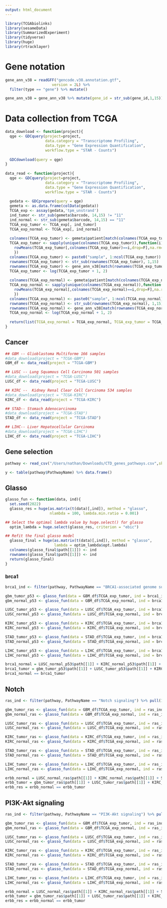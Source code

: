 ```yaml
---
output: html_document
---
```


```r
library(TCGAbiolinks)
library(sesameData)
library(SummarizedExperiment)
library(tidyverse)
library(huge)
library(rtracklayer)
```

# Gene notation

```r
gene_ann_v38 = readGFF("gencode.v38.annotation.gtf",
                     version = 2L) %>% 
  filter(type == "gene") %>% mutate()

gene_ann_v38 = gene_ann_v38 %>% mutate(gene_id = str_sub(gene_id,1,15))
```

# Data collection from TCGA

```r
data_download <- function(project){
  qge <- GDCquery(project=project,
                  data.category = "Transcriptome Profiling",
                  data.type = "Gene Expression Quantification", 
                  workflow.type = "STAR - Counts")
  
  GDCdownload(query = qge)
}
  
data_read <- function(project){
  qge <- GDCquery(project=project,
                  data.category = "Transcriptome Profiling",
                  data.type = "Gene Expression Quantification", 
                  workflow.type = "STAR - Counts")
  
  gedata <- GDCprepare(query = qge)
  gemeta <- as.data.frame(colData(gedata))
  TCGA_exp <- assay(gedata,'tpm_unstrand')
  ind_tumor <- str_sub(gemeta$barcode, 14,15) != "11"
  ind_normal <- str_sub(gemeta$barcode, 14,15) == "11"
  TCGA_exp_tumor <- TCGA_exp[, ind_tumor]
  TCGA_exp_normal <- TCGA_exp[, ind_normal]
  
  colnames(TCGA_exp_tumor) <- gemeta$patient[match(colnames(TCGA_exp_tumor),gemeta$barcode)]
  TCGA_exp_tumor <- sapply(unique(colnames(TCGA_exp_tumor)),function(i){
    rowMeans(TCGA_exp_tumor[,colnames(TCGA_exp_tumor)==i,drop=F],na.rm=T)
    })
  colnames(TCGA_exp_tumor) <- paste0("sample", 1:ncol(TCGA_exp_tumor))
  rownames(TCGA_exp_tumor) <- str_sub(rownames(TCGA_exp_tumor), 1,15)
  rownames(TCGA_exp_tumor) <- gene_ann_v38[match(rownames(TCGA_exp_tumor), gene_ann_v38$gene_id),]$gene_name
  TCGA_exp_tumor <- log(TCGA_exp_tumor + 1, 2)
  
  colnames(TCGA_exp_normal) <- gemeta$patient[match(colnames(TCGA_exp_normal),gemeta$barcode)]
  TCGA_exp_normal <- sapply(unique(colnames(TCGA_exp_normal)),function(i){
    rowMeans(TCGA_exp_normal[,colnames(TCGA_exp_normal)==i,drop=F],na.rm=T)
    })
  colnames(TCGA_exp_normal) <- paste0("sample", 1:ncol(TCGA_exp_normal))
  rownames(TCGA_exp_normal) <- str_sub(rownames(TCGA_exp_normal), 1,15)
  rownames(TCGA_exp_normal) <- gene_ann_v38[match(rownames(TCGA_exp_normal), gene_ann_v38$gene_id),]$gene_name
  TCGA_exp_normal <- log(TCGA_exp_normal + 1, 2)
  
  return(list(TCGA_exp_normal = TCGA_exp_normal, TCGA_exp_tumor = TCGA_exp_tumor))
}
```

## Cancer

```r
## GBM -- Glioblastoma Multiforme 166 samples
#data_download(project = "TCGA-GBM")
GBM_df <- data_read(project = "TCGA-GBM")

## LUSC -- Lung Squamous Cell Carcinoma 501 samples
#data_download(project = "TCGA-LUSC")
LUSC_df <- data_read(project = "TCGA-LUSC")

## KIRC -- 	Kidney Renal Clear Cell Carcinoma 534 samples
#data_download(project = "TCGA-KIRC")
KIRC_df <- data_read(project = "TCGA-KIRC")

## STAD-- Stomach Adenocarcinoma
#data_download(project = "TCGA-STAD")
STAD_df <- data_read(project = "TCGA-STAD")

## LIHC-- Liver Hepatocellular Carcinoma
#data_download(project = "TCGA-LIHC")
LIHC_df <- data_read(project = "TCGA-LIHC")
```

## Gene selection

```r
pathway <- read_csv("/Users/nathan/Downloads/CTD_genes_pathways.csv",skip=27)

y <- table(pathway$PathwayName) %>% data.frame()
```

## Glasso

```r
glasso_fun <- function(data, ind){
  set.seed(2022)
  glasso_res = huge(as.matrix(t(data)[,ind]), method = "glasso",
                    nlambda = 100, lambda.min.ratio = 0.001)

## Select the optimal lambda value by huge.select() for glasso
  optim_lambda = huge.select(glasso_res, criterion = "ebic")

## Refit the final glasso model
  glasso_final = huge(as.matrix(t(data)[,ind]), method = "glasso",
                      lambda = optim_lambda$opt.lambda)
  colnames(glasso_final$path[[1]]) <- ind
  rownames(glasso_final$path[[1]]) <- ind
  return(glasso_final)
}
```

### brca1

```r
brca1_ind <- filter(pathway, PathwayName == "BRCA1-associated genome surveillance complex (BASC)") %>% pull(1) %>% unique()

gbm_tumor_p53 <- glasso_fun(data = GBM_df$TCGA_exp_tumor, ind = brca1_ind)
gbm_normal_p53 <- glasso_fun(data = GBM_df$TCGA_exp_normal, ind = brca1_ind)

LUSC_tumor_p53 <- glasso_fun(data = LUSC_df$TCGA_exp_tumor, ind = brca1_ind)
LUSC_normal_p53 <- glasso_fun(data = LUSC_df$TCGA_exp_normal, ind = brca1_ind)

KIRC_tumor_p53 <- glasso_fun(data = KIRC_df$TCGA_exp_tumor, ind = brca1_ind)
KIRC_normal_p53 <- glasso_fun(data = KIRC_df$TCGA_exp_normal, ind = brca1_ind)

STAD_tumor_p53 <- glasso_fun(data = STAD_df$TCGA_exp_tumor, ind = brca1_ind)
STAD_normal_p53 <- glasso_fun(data = STAD_df$TCGA_exp_normal, ind = brca1_ind)

LIHC_tumor_p53 <- glasso_fun(data = LIHC_df$TCGA_exp_tumor, ind = brca1_ind)
LIHC_normal_p53 <- glasso_fun(data = LIHC_df$TCGA_exp_normal, ind = brca1_ind)

brca1_normal = LUSC_normal_p53$path[[1]] + KIRC_normal_p53$path[[1]] + STAD_normal_p53$path[[1]] + LIHC_normal_p53$path[[1]] == 0
brca1_tumor = gbm_tumor_p53$path[[1]] + LUSC_tumor_p53$path[[1]] + KIRC_tumor_p53$path[[1]] + STAD_tumor_p53$path[[1]] + LIHC_tumor_p53$path[[1]] != 0
brca1_normal == brca1_tumor
```

## Notch

```r
ras_ind <- filter(pathway, PathwayName == "Notch signaling") %>% pull(1) %>% unique()

gbm_tumor_ras <- glasso_fun(data = GBM_df$TCGA_exp_tumor, ind = ras_ind)
gbm_normal_ras <- glasso_fun(data = GBM_df$TCGA_exp_normal, ind = ras_ind)

LUSC_tumor_ras <- glasso_fun(data = LUSC_df$TCGA_exp_tumor, ind = ras_ind)
LUSC_normal_ras <- glasso_fun(data = LUSC_df$TCGA_exp_normal, ind = ras_ind)

KIRC_tumor_ras <- glasso_fun(data = KIRC_df$TCGA_exp_tumor, ind = ras_ind)
KIRC_normal_ras <- glasso_fun(data = KIRC_df$TCGA_exp_normal, ind = ras_ind)

STAD_tumor_ras <- glasso_fun(data = STAD_df$TCGA_exp_tumor, ind = ras_ind)
STAD_normal_ras <- glasso_fun(data = STAD_df$TCGA_exp_normal, ind = ras_ind)

LIHC_tumor_ras <- glasso_fun(data = LIHC_df$TCGA_exp_tumor, ind = ras_ind)
LIHC_normal_ras <- glasso_fun(data = LIHC_df$TCGA_exp_normal, ind = ras_ind)

erbb_normal = LUSC_normal_ras$path[[1]] + KIRC_normal_ras$path[[1]] + STAD_normal_ras$path[[1]] + LIHC_normal_ras$path[[1]] == 0
erbb_tumor = gbm_tumor_ras$path[[1]] + LUSC_tumor_ras$path[[1]] + KIRC_tumor_ras$path[[1]] + STAD_tumor_ras$path[[1]] + LIHC_tumor_ras$path[[1]] != 0
erbb_res = erbb_normal == erbb_tumor
```

## PI3K-Akt signaling

```r
ras_ind <- filter(pathway, PathwayName == "PI3K-Akt signaling") %>% pull(1) %>% unique()

gbm_tumor_ras <- glasso_fun(data = GBM_df$TCGA_exp_tumor, ind = ras_ind)
gbm_normal_ras <- glasso_fun(data = GBM_df$TCGA_exp_normal, ind = ras_ind)

LUSC_tumor_ras <- glasso_fun(data = LUSC_df$TCGA_exp_tumor, ind = ras_ind)
LUSC_normal_ras <- glasso_fun(data = LUSC_df$TCGA_exp_normal, ind = ras_ind)

KIRC_tumor_ras <- glasso_fun(data = KIRC_df$TCGA_exp_tumor, ind = ras_ind)
KIRC_normal_ras <- glasso_fun(data = KIRC_df$TCGA_exp_normal, ind = ras_ind)

STAD_tumor_ras <- glasso_fun(data = STAD_df$TCGA_exp_tumor, ind = ras_ind)
STAD_normal_ras <- glasso_fun(data = STAD_df$TCGA_exp_normal, ind = ras_ind)

LIHC_tumor_ras <- glasso_fun(data = LIHC_df$TCGA_exp_tumor, ind = ras_ind)
LIHC_normal_ras <- glasso_fun(data = LIHC_df$TCGA_exp_normal, ind = ras_ind)

erbb_normal = LUSC_normal_ras$path[[1]] + KIRC_normal_ras$path[[1]] + STAD_normal_ras$path[[1]] + LIHC_normal_ras$path[[1]] == 0
erbb_tumor = gbm_tumor_ras$path[[1]] + LUSC_tumor_ras$path[[1]] + KIRC_tumor_ras$path[[1]] + STAD_tumor_ras$path[[1]] + LIHC_tumor_ras$path[[1]] != 0
erbb_res = erbb_normal == erbb_tumor
```

